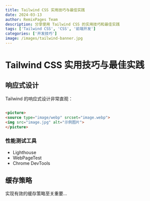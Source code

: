 ```yaml
---
title: Tailwind CSS 实用技巧与最佳实践
date: 2024-03-13
author: RemixPages Team
description: 分享使用 Tailwind CSS 的实用技巧和最佳实践
tags: ['Tailwind CSS', 'CSS', '前端开发']
categories: ['开发技巧']
image: /images/tailwind-banner.jpg
---
```


# Tailwind CSS 实用技巧与最佳实践

## 响应式设计

Tailwind 的响应式设计非常直观：
```html

<picture>
<source type="image/webp" srcset="image.webp">
<img src="image.jpg" alt="示例图片">
</picture>
```


### 性能测试工具

- Lighthouse
- WebPageTest
- Chrome DevTools

## 缓存策略

实现有效的缓存策略至关重要...
